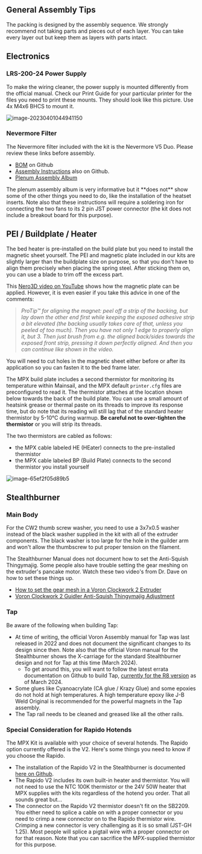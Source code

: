 ## General Assembly Tips


<Callout type="info">
The packing is designed by the assembly sequence. We strongly recommend not taking parts and pieces out of each layer. You can take every layer out but keep them as layers with parts intact.

</Callout>

## Electronics

### LRS-200-24 Power Supply

To make the wiring cleaner, the power supply is mounted differently from the official manual. Check our Print Guide for your particular printer for the files you need to print these mounts. They should look like this picture. Use 4x M4x6 BHCS to mount it.

![image-20230401044941150](https://img.mpx.wiki/i/2023/11/07/6549ed56e0df6.webp)

### Nevermore Filter

The Nevermore filter included with the kit is the Nevermore V5 Duo. Please review these links before assembly.
- [BOM](https://github.com/nevermore3d/Nevermore_Micro#bom-v5) on Github
- [Assembly Instructions](https://github.com/nevermore3d/Nevermore_Micro#instructions-for-v5) also on Github.
- [Plenum Assembly Album](https://ibb.co/album/0BN405?sort=name_asc&page=1&params_hidden%5Blist%5D=images&params_hidden%5Bfrom%5D=album&params_hidden%5Balbumid%5D=0BN405)

<Callout type="info">
The plenum assembly album is very informative but it **does not** show some of the other things you need to do, like the installation of the heatset inserts. Note also that these instructions will require a soldering iron for connecting the two fans to its 2 pin JST power connector (the kit does not include a breakout board for this purpose).
</Callout>

## PEI / Buildplate / Heater

The bed heater is pre-installed on the build plate but you need to install the magnetic sheet yourself. The PEI and magnetic plate included in our kits are slightly larger than the buildplate size on purpose, so that you don't have to align them precisely when placing the spring steel. After sticking them on, you can use a blade to trim off the excess part.

This [Nero3D video on YouTube](https://www.youtube.com/watch?v=X2S7mkyyC4E) shows how the magnetic plate can be applied. However, it is even easier if you take this advice in one of the comments:

> *ProTip™ for aligning the magnet: peel off a strip of the backing, but lay down the other end first while keeping the exposed adhesive strip a bit elevated (the backing usually takes care of that, unless you peeled of too much). Then you have not only 1 edge to properly align it, but 3. Then just brush from e.g. the aligned back/sides towards the exposed front strip, pressing it down perfectly aligned. And then you can continue like shown in the video.*

<Callout type="info">
You will need to cut holes in the magnetic sheet either before or after its application so you can fasten it to the bed frame later.
</Callout>

The MPX build plate includes a second thermistor for monitoring its temperature within Mainsail, and the MPX default `printer.cfg` files are preconfigured to read it. The thermistor attaches at the location shown below towards the back of the build plate. You can use a small amount of heatsink grease or thermal paste on its threads to improve its response time, but do note that its reading will still lag that of the standard heater thermistor by 5-10°C during warmup. **Be careful not to over-tighten the thermistor** or you will strip its threads.

The two thermistors are cabled as follows:
- the MPX cable labeled HE (HEater) connects to the pre-installed thermistor
- the MPX cable labeled BP (Build Plate) connects to the second thermistor you install yourself

![image-65ef2f05d89b5](https://img.mpx.wiki/i/2024/03/12/65ef2f05d89b5.webp)

## Stealthburner
### Main Body

<Callout type="warning">
For the CW2 thumb screw washer, you need to use a 3x7x0.5 washer instead of the black washer supplied in the kit with all of the extruder components. The black washer is too large for the hole in the guilder arm and won't allow the thumbscrew to put proper tension on the filament.
</Callout>

The Stealthburner Manual does not document how to set the Anti-Squish Thingymajig. Some people also have trouble setting the gear meshing on the extruder's pancake motor. Watch these two video's from Dr. Dave on how to set these things up.
- [How to set the gear mesh in a Voron Clockwork 2 Extruder](https://www.youtube.com/watch?v=ly22qmB3NxE)
- [Voron Clockwork 2 Guidler Anti-Squish Thingymajig Adjustment](https://www.youtube.com/watch?v=L1gxBCiE0pk)

### Tap

Be aware of the following when building Tap:
- At time of writing, the official Voron Assembly manual for Tap was last released in 2022 and does not document the significant changes to its design since then. Note also that the official Voron manual for the Stealthburner shows the X-carriage for the standard Stealthburner design and not for Tap at this time (March 2024).
    - To get around this, you will want to follow the latest errata documentation on Github to build Tap, [currently for the R8 version](https://github.com/VoronDesign/Voron-Tap/blob/main/Manual/R8_errata.md) as of March 2024.
- Some glues like Cyanoacrylate (CA glue / Krazy Glue) and some epoxies do not hold at high temperatures. A high temperature epoxy like J-B Weld Original is recommended for the powerful magnets in the Tap assembly.
- The Tap rail needs to be cleaned and greased like all the other rails.

### Special Consideration for Rapido Hotends

The MPX Kit is available with your choice of several hotends. The Rapido option currently offered is the V2. Here's some things you need to know if you choose the Rapido.
- The installation of the Rapido V2 in the Stealthburner is documented [here on Github](https://github.com/VoronDesign/Voron-Stealthburner/blob/main/STLs/Stealthburner/Printheads/phaetus_rapido_v2/README.md).
- The Rapido V2 includes its own built-in heater and thermistor. You will not need to use the NTC 100K thermistor or the 24V 50W heater that MPX supplies with the kits regardless of the hotend you order. That all sounds great but...
- The connector on the Rapido V2 thermistor doesn't fit on the SB2209.  You either need to splice a cable on with a proper connector or you need to crimp a new connector on to the Rapido thermistor wire. Crimping a new connector is very challenging as it is so small (JST-GH 1.25). Most people will splice a pigtail wire with a proper connector on for that reason. Note that you can sacrifice the MPX-supplied thermistor for this purpose.
